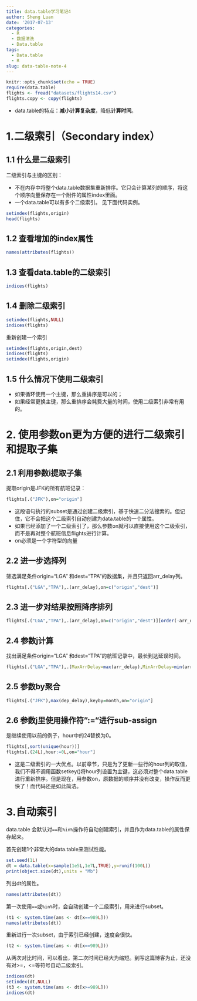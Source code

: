 ```yaml
---
title: data.table学习笔记4
author: Sheng Luan
date: '2017-07-13'
categories:
  - R
  - 数据清洗
  - Data.table
tags:
  - Data.table
  - R
slug: data-table-note-4
---
```


```r
knitr::opts_chunk$set(echo = TRUE)
require(data.table)
flights <- fread("datasets/flights14.csv")
flights.copy <- copy(flights)
```

* data.table的特点：**减小计算复杂度**，降低**计算时间**。  

# 1.二级索引（Secondary index）
## 1.1 什么是二级索引
二级索引与主键的区别： 

* 不在内存中将整个data.table数据集重新排序。它只会计算某列的顺序，将这个顺序向量保存在一个附件的属性index里面。
* 一个data.table可以有多个二级索引。
见下面代码实例。

```r
setindex(flights,origin)
head(flights)

```
## 1.2 查看增加的index属性
```r
names(attributes(flights))
```
## 1.3 查看data.table的二级索引
```r
indices(flights)
```
## 1.4 删除二级索引
```r
setindex(flights,NULL)
indices(flights)
```
重新创建一个索引
```r
setindex(flights,origin,dest)
indices(flights)
setindex(flights,origin)
```
## 1.5 什么情况下使用二级索引

* 如果循环使用一个主键，那么重排序是可以的；
* 如果经常更换主键，那么重排序会耗费大量的时间，使用二级索引非常有用的。

# 2. 使用参数on更为方便的进行二级索引和提取子集
## 2.1 利用参数i提取子集
提取origin是JFK的所有航班记录：
```r
flights[.("JFK"),on="origin"]
```
* 这段语句执行的subset是通过创建二级索引，基于快速二分法搜索的。但记住，它不会把这个二级索引自动创建为data.table的一个属性。
* 如果已经添加了一个二级索引了，那么参数on就可以直接使用这个二级索引，而不是再对整个航班信息flights进行计算。
* on必须是一个字符型的向量

## 2.2 进一步选择列
筛选满足条件origin="LGA" 和dest="TPA"的数据集，并且只返回arr_delay列。
```r
flights[.("LGA","TPA"),.(arr_delay),on=c("origin","dest")]
```
## 2.3 进一步对结果按照降序排列
```r
flights[.("LGA","TPA"),.(arr_delay),on=c("origin","dest")][order(-arr_delay)]
```

## 2.4 参数j计算
找出满足条件origin="LGA" 和dest="TPA"的航班记录中，最长到达延误时间。
```r
flights[.("LGA","TPA"),.(MaxArrDelay=max(arr_delay),MinArrDelay=min(arr_delay)),on=c("origin","dest")]
```

## 2.5 参数by聚合
```r
flights[.("JFK"),max(dep_delay),keyby=month,on="origin"]
```

## 2.6 参数j里使用操作符":="进行sub-assign

是继续使用以前的例子，hour中的24替换为0。
```r
flights[,sort(unique(hour))]
flights[.(24L),hour:=0L,on="hour"]
```
* 这是二级索引的一大优点。以前章节，只是为了更新一些行的hour列的取值，我们不得不调用函数setkey()将hour列设置为主键，这必须对整个data.table进行重新排序。但是现在，用参数on，原数据的顺序并没有改变，操作反而更快了！而代码还是如此简洁。

# 3.自动索引

data.table 会默认对`==`和`%in%`操作符自动创建索引，并且作为data.table的属性保存起来。

首先创建1个非常大的data.table来测试性能。
```r
set.seed(1L)
dt = data.table(x=sample(1e5L,1e7L,TRUE),y=runif(100L))
print(object.size(dt),units = "Mb")
```
列出dt的属性。
```r
names(attributes(dt))
```
第一次使用`==`或`%in%`时，会自动创建一个二级索引，用来进行subset。
```r
(t1 <- system.time(ans <- dt[x==989L]))
names(attributes(dt))
```
重新进行一次subset，由于索引已经创建，速度会很快。
```r
(t2 <- system.time(ans <- dt[x==989L]))
```
从两次对比时间，可以看出，第二次时间已经大为缩短。到写这篇博客为止，还没有对>=，<=等符号自动二级索引。

```r
indices(dt)
setindex(dt,NULL)
(t3 <- system.time(ans <- dt[x>=989L]))
indices(dt)
```